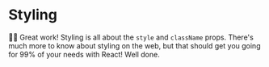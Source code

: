 # Styling

👨‍💼 Great work! Styling is all about the `style` and `className` props. There's
much more to know about styling on the web, but that should get you going for
99% of your needs with React! Well done.
